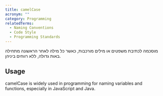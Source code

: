 ```yaml
---
title: camelCase
acronym: ""
category: Programming
relatedTerms:
  - Naming Conventions
  - Code Style
  - Programming Standards
---
```


מוסכמה לכתיבת משפטים או מילים מורכבות, כאשר כל מילה לאחר הראשונה מתחילה באות גדולה, ללא רווחים ביניהן.

## Usage

camelCase is widely used in programming for naming variables and functions, especially in JavaScript and Java.
